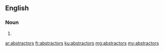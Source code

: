 ==English==

===Noun===
{{head|en|plural}}

# {{plural of|abstractor|lang=en|nocat=1}}

[[ar:abstractors]]
[[fr:abstractors]]
[[ku:abstractors]]
[[mg:abstractors]]
[[my:abstractors]]